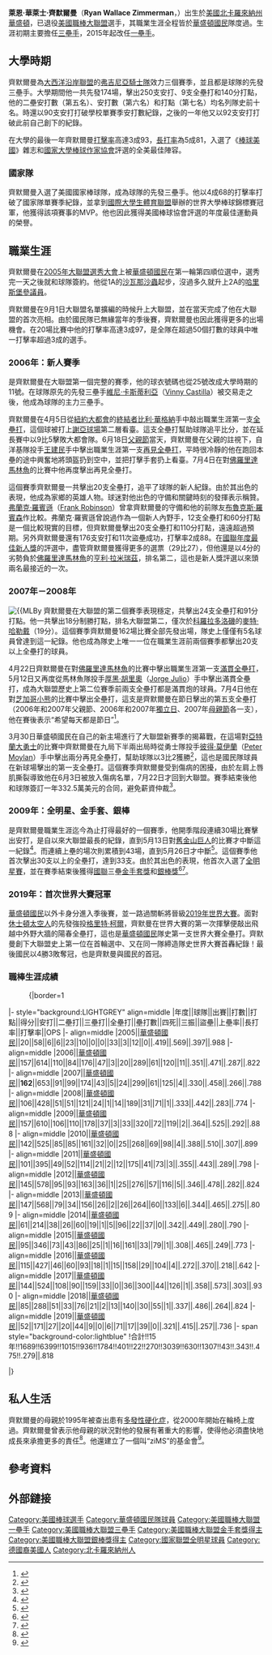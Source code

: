 {{Link style|time=2015-12-13T15:16:27+00:00}}
{{更新|time=2015-08-18T13:22:18+00:00}}
{{Infobox baseball biography
|name        = 萊恩·齊默爾曼<br />Ryan Zimmerman
|image       = Ryan Zimmerman rounds 2nd base from Nationals vs. Braves at Nationals Park, April 6th, 2021 (All-Pro Reels Photography) (51101644944) (cropped).png
|image_size  =
|caption     = 2021年的齊默爾曼
|position    = [[一壘手|一壘手]]/[[三壘手|三壘手]]
|bats        = 右
|throws      = 右
|birth_date  = {{Birth date and age|mf=yes|1984|9|28}}
|birth_place = {{USA}}[[北卡羅來納州|北卡羅來納州]]{{le|華盛頓 (北卡羅來納州)|Washington, North Carolina|華盛頓}}
|death_date  = 
|death_place = 
|debutleague = 美國職棒大聯盟
|debutdate   = 9月1日
|debutyear   = 2005年
|debutteam   = 華盛頓國民
|finalleague = 美國職棒大聯盟
|finaldate   = 10月3日
|finalyear   = 2021年
|finalteam   = 華盛頓國民
|statleague  = 美國職棒大聯盟
|stat1label  = [[打擊率|打擊率]]
|stat1value  = .277
|stat2label  = [[安打|安打]]
|stat2value  = 1846
|stat3label  = [[全壘打|全壘打]]
|stat3value  = 284
|stat4label  = [[打點|打點]]
|stat4value  = 1061
|stat5label  = [[盜壘|盜壘]]
|stat5value  = 
|teams=
* [[華盛頓國民|華盛頓國民]]（{{mlby|2005}}–{{mlby|2019}}、{{mlby|2021}}）
|highlights=
* 2×[[美國職棒大聯盟全明星賽|全明星賽]]（[[2009年美國職棒大聯盟全明星賽|2009年]]、[[2017年美國職棒大聯盟全明星賽|2017年]]）
* [[世界大賽|世界大賽]]冠軍（{{wsy|2019}}）
* [[美國職棒大聯盟金手套獎|金手套獎]]（2009年）
* 2×[[美國職棒大聯盟銀棒獎|銀棒獎]]（2009年、2010年）
|medaltemplates=
{{MedalSport|男子[[棒球|棒球]]}}
{{Medal|Country|{{bb|USA}}}}
{{MedalCompetition|[[世界大學棒球錦標賽|世界大學棒球錦標賽]]}}
{{MedalGold|[[2004年世界大學棒球錦標賽|2004 台南]]|團隊}}
|hoflink  = 美國國家棒球名人堂暨博物館
|hoftype  = 美國棒球名人堂
|hofdate  = 
|hofvote  = 
|hofmethod= 
}}


'''萊恩·華萊士·齊默爾曼'''（'''Ryan Wallace Zimmerman'''，{{bd|1984年|9月28日|||Zimmerman, Ryan}}）出生於[[美國|美國]][[北卡羅來納州|北卡羅來納州]][[華盛頓_(北卡羅來納州)|華盛頓]]，已退役[[美國職棒大聯盟|美國職棒大聯盟]]選手，其職業生涯全程皆於[[華盛頓國民|華盛頓國民]]隊度過。生涯初期主要擔任[[三壘手|三壘手]]，2015年起改任[[一壘手|一壘手]]。

== 大學時期 ==
齊默爾曼為[[大西洋沿岸聯盟|大西洋沿岸聯盟]]的[[弗吉尼亞騎士隊|弗吉尼亞騎士隊]]效力三個賽季，並且都是球隊的先發三壘手。大學期間他一共先發174場，擊出250支安打、9支全壘打和140分打點，他的二壘安打數（第五名）、安打數（第六名）和打點（第七名）均名列隊史前十名。{{by|2004年}}時還以90支安打打破學校單賽季安打數紀錄，之後的一年他又以92支安打打破此前自己創下的紀錄。

在大學的最後一年齊默爾曼[[打擊率|打擊率]]高達3成93，[[長打率|長打率]]為5成81，入選了《[[棒球美國|棒球美國]]》雜志和[[國家大學棒球作家協會|國家大學棒球作家協會]]評選的全美最佳陣容。

=== 國家隊 ===
{{by|2004年}}齊默爾曼入選了美國國家棒球隊，成為球隊的先發三壘手。他以4成68的打擊率打破了國家隊單賽季紀錄，並拿到[[國際大學生體育聯盟|國際大學生體育聯盟]]舉辦的世界大學棒球錦標賽冠軍，他獲得該項賽事的MVP。他也因此獲得美國棒球協會評選的年度最佳運動員的榮譽。

== 職業生涯 ==
齊默爾曼在[[2005年美國職棒大聯盟選秀|2005年大聯盟選秀大會]]上被[[華盛頓國民|華盛頓國民]]在第一輪第四順位選中，選秀完一天之後就和球隊簽約。他從1A的[[沙瓦那沙蟲|沙瓦那沙蟲]]起步，沒過多久就升上2A的[[哈里斯堡參議員|哈里斯堡參議員]]。

齊默爾曼在{{MLBy|2005年}}9月1日大聯盟名單擴編的時候升上大聯盟，並在當天完成了他在大聯盟的首次亮相。由於國民隊已無緣當年的季後賽，齊默爾曼也因此獲得更多的出場機會。在20場比賽中他的打擊率高達3成97，是全隊在{{MLBy|2005年}}超過50個打數的球員中唯一打擊率超過3成的選手。

=== 2006年：新人賽季 ===
{{MLBy|2006年}}是齊默爾曼在大聯盟第一個完整的賽季，他的球衣號碼也從25號改成大學時期的11號。在球隊原先的先發三壘手[[維尼·卡斯蒂利亞|維尼·卡斯蒂利亞]]（[[:en:Vinny_Castilla|Vinny Castilla]]）被交易走之後，他成為球隊的主力三壘手。

齊默爾曼在4月5日從[[紐約大都會|紐約大都會]]的[[終結者_(棒球)|終結者]][[比利·華格納|比利·華格納]]手中敲出職業生涯第一支[[全壘打|全壘打]]，這個球被打上[[謝亞球場|謝亞球場]]第二層看臺。這支全壘打幫助球隊追平比分，並在延長賽中以9比5擊敗大都會隊。6月18日[[父親節|父親節]]當天，齊默爾曼在父親的註視下，自洋基隊投手[[王建民_(棒球員)|王建民]]手中擊出職業生涯第一支[[再見全壘打|再見全壘打]]，平時很冷靜的他在跑回本壘的途中興奮地將頭盔扔到空中，並把打擊手套扔上看臺。7月4日在對[[佛羅里達馬林魚|佛羅里達馬林魚]]的比賽中他再度擊出再見全壘打。

這個賽季齊默爾曼一共擊出20支全壘打，追平了球隊的新人紀錄。由於其出色的表現，他成為家鄉的英雄人物。球迷對他出色的守備和關鍵時刻的發揮表示稱贊。[[弗蘭克·羅賓遜|弗蘭克·羅賓遜]]（[[:en:Frank_Robinson|Frank Robinson]]）曾拿齊默爾曼的守備和他的前隊友[[布魯克斯·羅賓森|布魯克斯·羅賓森]]作比較。弗蘭克·羅賓遜曾說過作為一個新人內野手，12支全壘打和60分打點是一個比較現實的目標，但齊默爾曼擊出20支全壘打和110分打點，遠遠超過預期。另外齊默爾曼還有176支安打和11次盜壘成功，打擊率2成88。在[[美國職棒大聯盟年度最佳新人獎|國聯年度最佳新人獎]]的評選中，盡管齊默爾曼獲得更多的選票（29比27），但他還是以4分的劣勢負於[[佛羅里達馬林魚|佛羅里達馬林魚]]的[[亨利·拉米瑞茲|亨利·拉米瑞茲]]，排名第二，這也是新人獎評選以來頭兩名最接近的一次。

=== 2007年－2008年 ===
[[Image:IMG_9332_Ryan_Zimmerman.jpg|{{MLBy]]
齊默爾曼在大聯盟的第二個賽季表現穩定，共擊出24支全壘打和91分打點。他一共擊出18分制勝打點，排名大聯盟第二，僅次於[[科羅拉多洛磯|科羅拉多洛磯]]的[[麥特·哈勒戴|麥特·哈勒戴]]（19分）。這個賽季齊默爾曼162場比賽全部先發出場，隊史上僅僅有5名球員曾達到這一紀錄。他也成為隊史上唯一一位在職業生涯前兩個賽季都擊出20支以上全壘打的球員。

4月22日齊默爾曼在對[[佛羅里達馬林魚|佛羅里達馬林魚]]的比賽中擊出職業生涯第一支[[滿貫全壘打|滿貫全壘打]]，5月12日又再度從馬林魚隊投手[[厚黑·胡里奧|厚黑·胡里奧]]（[[:en:Jorge_Julio|Jorge Julio]]）手中擊出滿貫全壘打，成為大聯盟歷史上第二位賽季前兩支全壘打都是滿貫炮的球員。7月4日他在對[[芝加哥小熊|芝加哥小熊]]的比賽中擊出全壘打，這支是齊默爾曼在節日擊出的第五支全壘打（2006年和2007年父親節、2006年和2007年[[美國獨立日|獨立日]]、2007年[[母親節|母親節]]各一支），他在賽後表示“希望每天都是節日”<ref name=stark>{{cite web |url=http://sports.espn.go.com/mlb/columns/story?columnist=stark_jayson&id=2928938 |title=Injuries, box score lines ... and funny quotes |accessdate=2008-02-22 |last=Stark |first=Jayson |date=2007-07-07  | publisher = [[ESPN|ESPN]]}}</ref>。

{{MLBy|2008年}}3月30日華盛頓國民在自己的新主場進行了大聯盟新賽季的揭幕戰，在這場對[[亞特蘭大勇士|亞特蘭大勇士]]的比賽中齊默爾曼在九局下半兩出局時從勇士隊投手[[彼得·莫伊蘭|彼得·莫伊蘭]]（[[:en:Peter_Moylan|Peter Moylan]]）手中擊出兩分再見全壘打，幫助球隊以3比2獲勝<ref>{{cite web |url=http://washington.nationals.mlb.com/news/gameday_recap.jsp?ymd=20080330&content_id=2467858&vkey=recap&fext=.jsp&c_id=was |title=Opening Might: Zim's walk-off wins it; Homer in ninth erases blown save, pushes Nats past Braves |accessdate=2008-03-31 |last=Ladson |first=Bill |date=2008-03-31 |publisher=[[MLB.com|MLB.com]]}}</ref>，這也是國民隊球員在新球場擊出的第一支全壘打。這個賽季齊默爾曼受到傷病的困擾，由於左肩上唇肌撕裂導致他在6月3日被放入傷病名單，7月22日才回到大聯盟。賽季結束後他和球隊簽訂一年332.5萬美元的合同，避免薪資仲裁<ref>{{cite web | url = http://www.cbssports.com/mlb/story/11404109/rss | title = Nats, Zimmerman agree to deal, avoid arbitration | date = 2009-02-20 | accessdate = 2009-11-30 | archive-date = 2012-10-11 | archive-url = https://web.archive.org/web/20121011094039/http://www.cbssports.com/mlb/story/11404109/rss | dead-url = no }}</ref>。

=== 2009年：全明星、金手套、銀棒 ===
{{MLBy|2009年}}是齊默爾曼職業生涯迄今為止打得最好的一個賽季，他開季階段連續30場比賽擊出安打，是自{{MLBy|2006年}}以來大聯盟最長的紀錄，直到5月13日對[[舊金山巨人|舊金山巨人]]的比賽才中斷這一紀錄<ref>{{cite web | url = http://mlb.mlb.com/news/article.jsp?ymd=20090513&content_id=4709562&vkey=news_mlb&fext=.jsp&c_id=mlb | title = Zimmerman's hitting streak ends at 30 | date = 2009-05-13 | accessdate = 2009-11-30 | author = Eric Gilmore | publisher = [[MLB.com|MLB.com]]}}</ref>。而連續上壘的場次則累積到43場，直到5月26日才中斷<ref>{{cite web | url = http://sports.yahoo.com/mlb/recap?gid=290526121&prov=ap | title = Hernandez goes distance, Mets beat Nationals 6-1 | date = 2009-05-26 | accessdate = 2009-11-30 | author = Ben Walker | publisher = [[雅虎|雅虎]]}}</ref>。這個賽季他首次擊出30支以上的全壘打，達到33支。由於其出色的表現，他首次入選了[[2009年美國職棒大聯盟全明星賽|全明星賽]]，並在賽季結束後獲得[[國家聯盟|國聯]]三壘[[美國職棒大聯盟金手套獎|金手套獎]]和[[美國職棒大聯盟銀棒獎|銀棒獎]]<ref>{{cite web | url = http://mlb.mlb.com/news/article.jsp?ymd=20091112&content_id=7657990&vkey=news_mlb&fext=.jsp&c_id=mlb | title = Zimmerman wins Silver Slugger Award | date = 2009-11-12 | accessdate = 2009-11-30 | publisher = [[MLB.com|MLB.com]] | author = Bill Ladson}}</ref><ref>{{cite web | url = http://mlb.mlb.com/news/article.jsp?ymd=20091111&content_id=7652706&vkey=news_was&fext=.jsp&c_id=was | title = Zimmerman snags NL Gold Glove | date = 2009-11-11 | accessdate = 2009-11-30 | author = Bill Ladson | publisher = [[MLB.com|MLB.com]]}}</ref>。
=== 2019年：首次世界大賽冠軍 ===
{{MLBy|2019年}}[[華盛頓國民|華盛頓國民]]以外卡身分進入季後賽，並一路過關斬將晉級[[2019年世界大賽|2019年世界大賽]]。面對[[休士頓太空人|休士頓太空人]]的先發強投[[格里特·柯爾|格里特·柯爾]]，齊默曼在世界大賽的第一次揮擊便敲出飛越中外野大牆的陽春全壘打，這也是[[華盛頓國民|華盛頓國民]]隊史第一支世界大賽全壘打。齊默曼創下大聯盟史上第一位在首輪選中、又在同一隊締造隊史世界大賽首轟紀錄！最後國民以4勝3敗奪冠，也是齊默曼與國民的首冠。

=== 職棒生涯成績 ===
:{|border=1
|- style="background:LIGHTGREY" align=middle 
|年度||球隊||出賽||打數||打點||得分||安打||二壘打||三壘打||全壘打||壘打數||四死||三振||盜壘||上壘率||長打率||打擊率||OPS 
|- align=middle
|2005||[[華盛頓國民|華盛頓國民]]||20||58||6||6||23||10||0||0||33||3||12||0||.419||.569||.397||.988
|- align=middle
|2006||[[華盛頓國民|華盛頓國民]]||157||614||110||84||176||47||3||20||289||61||120||11||.351||.471||.287||.822
|- align=middle
|2007||[[華盛頓國民|華盛頓國民]]||'''162'''||653||91||99||174||43||5||24||299||61||125||4||.330||.458||.266||.788
|- align=middle
|2008||[[華盛頓國民|華盛頓國民]]||106||428||51||51||121||24||1||14||189||31||71||1||.333||.442||.283||.774
|- align=middle
|2009||[[華盛頓國民|華盛頓國民]]||157||610||106||110||178||37||3||33||320||72||119||2||.364||.525||.292||.888
|- align=middle
|2010||[[華盛頓國民|華盛頓國民]]||142||525||85||85||161||32||0||25||268||69||98||4||.388||.510||.307||.899
|- align=middle
|2011||[[華盛頓國民|華盛頓國民]]||101||395||49||52||114||21||2||12||175||41||73||3||.355||.443||.289||.798
|- align=middle
|2012||[[華盛頓國民|華盛頓國民]]||145||578||95||93||163||36||1||25||276||57||116||5||.346||.478||.282||.824
|- align=middle
|2013||[[華盛頓國民|華盛頓國民]]||147||568||79||34||156||26||2||26||264||60||133||6||.344||.465||.275||.809
|- align=middle
|2014||[[華盛頓國民|華盛頓國民]]||61||214||38||26||60||19||1||5||96||22||37||0||.342||.449||.280||.790
|- align=middle
|2015||[[華盛頓國民|華盛頓國民]]||95||346||73||43||86||25||1||16||161||33||79||1||.308||.465||.249||.773
|- align=middle
|2016||[[華盛頓國民|華盛頓國民]]||115||427||46||60||93||18||1||15||158||29||104||4||.272||.370||.218||.642
|- align=middle
|2017||[[華盛頓國民|華盛頓國民]]||144||524||108||90||159||33||0||36||300||44||126||1||.358||.573||.303||.930
|- align=middle
|2018||[[華盛頓國民|華盛頓國民]]||85||288||51||33||76||21||2||13||140||30||55||1||.337||.486||.264||.824
|- align=middle
|2019||[[華盛頓國民|華盛頓國民]]||52||171||27||20||44||9||0||6||71||17||39||0||.321||.415||.257||.736
|- span style="background-color:lightblue"
!合計!!15年!!1689!!6399!!1015!!936!!1784!!401!!22!!270!!3039!!630!!1307!!43!!.343!!.475!!.279||.818

|}

== 私人生活 ==
齊默爾曼的母親於1995年被查出患有[[多發性硬化症|多發性硬化症]]，從2000年開始在輪椅上度過。齊默爾曼曾表示他母親的狀況對他的發展有著重大的影響，使得他必須盡快地成長來承擔更多的責任<ref>{{cite news |first=Barry |last=Svrluga |title=Calmly Fielding Anything Life Throws at Him |url=http://www.washingtonpost.com/wp-dyn/content/article/2006/01/17/AR2006011701428.html |work=[[華盛頓郵報|華盛頓郵報]] |publisher=[[華盛頓郵報公司|華盛頓郵報公司]] |location=[[弗吉尼亞海灘|弗吉尼亞海灘]], [[弗吉尼亞州|弗吉尼亞州]] |page=E01 |date=2006-01-18 |accessdate=2008-02-22 }}</ref>。他還建立了一個叫“ziMS”的基金會<ref>{{cite web |url=http://zimsfoundation.org/index.html |title=ziMS Foundation founded by Ryan Zimmerman |accessdate=2008-11-25 |deadurl=yes |archiveurl=https://web.archive.org/web/20090714013411/http://zimsfoundation.org/index.html |archivedate=2009-07-14 }}</ref>。

== 參考資料 ==
{{reflist}}

== 外部鏈接 ==
{{Commonscat|Ryan Zimmerman}}
{{Baseballstats |mlb=475582 |espn=6389 |br=z/zimmery01 |fangraphs=4220 |cube=Z/ryan-zimmerman}}

{{Lou Gehrig Memorial Award}}
{{2019年世界大賽冠軍華盛頓國民隊名單}}

{{DEFAULTSORT:Zimmerman, Ryan}}
[[Category:美國棒球選手|Category:美國棒球選手]]
[[Category:華盛頓國民隊球員|Category:華盛頓國民隊球員]]
[[Category:美國職棒大聯盟一壘手|Category:美國職棒大聯盟一壘手]]
[[Category:美國職棒大聯盟三壘手|Category:美國職棒大聯盟三壘手]]
[[Category:美國職棒大聯盟金手套獎得主|Category:美國職棒大聯盟金手套獎得主]]
[[Category:美國職棒大聯盟銀棒獎得主|Category:美國職棒大聯盟銀棒獎得主]]
[[Category:國家聯盟全明星球員|Category:國家聯盟全明星球員]]
[[Category:德國裔美國人|Category:德國裔美國人]]
[[Category:北卡羅來納州人|Category:北卡羅來納州人]]